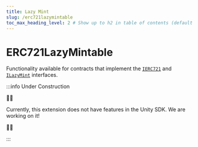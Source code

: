 ```yaml
---
title: Lazy Mint
slug: /erc721lazymintable
toc_max_heading_level: 2 # Show up to h2 in table of contents (default is up to h3)
---
```


# ERC721LazyMintable

Functionality available for contracts that implement the
[`IERC721`](/contracts/IERC721) and
[`ILazyMint`](/contracts/ILazyMint)
interfaces.

:::info Under Construction

🚧👷

Currently, this extension does not have features in the Unity SDK. We are working on it!

🚧👷

:::
